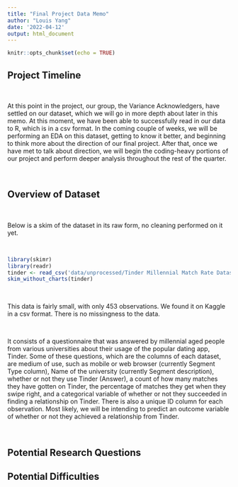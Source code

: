 ```yaml
---
title: "Final Project Data Memo"
author: "Louis Yang"
date: '2022-04-12'
output: html_document
---
```


```r
knitr::opts_chunk$set(echo = TRUE)
```

## Project Timeline

<br>

At this point in the project, our group, the Variance Acknowledgers, have settled on our dataset, which we will go in more depth about later in this memo. At this moment, we have been able to successfully read in our data to R, which is in a csv format. In the coming couple of weeks, we will be performing an EDA on this dataset, getting to know it better, and beginning to think more about the direction of our final project. After that, once we have met to talk about direction, we will begin the coding-heavy portions of our project and perform deeper analysis throughout the rest of the quarter.

<br>

## Overview of Dataset

<br>

Below is a skim of the dataset in its raw form, no cleaning performed on it yet.

<br>

```r
library(skimr)
library(readr)
tinder <- read_csv('data/unprocessed/Tinder Millennial Match Rate Dataset.csv')
skim_without_charts(tinder)
```

<br>

This data is fairly small, with only 453 observations. We found it on Kaggle in a csv format. There is no missingness to the data.

<br>

It consists of a questionnaire that was answered by millennial aged people from various universities about their usage of the popular dating app, Tinder. Some of these questions, which are the columns of each dataset, are medium of use, such as mobile or web browser (currently Segment Type column), Name of the university (currently Segment description), whether or not they use Tinder (Answer), a count of how many matches they have gotten on Tinder, the percentage of matches they get when they swipe right, and a categorical variable of whether or not they succeeded in finding a relationship on Tinder. There is also a unique ID column for each observation. Most likely, we will be intending to predict an outcome variable of whether or not they achieved a relationship from Tinder. 

<br>


## Potential Research Questions

## Potential Difficulties



